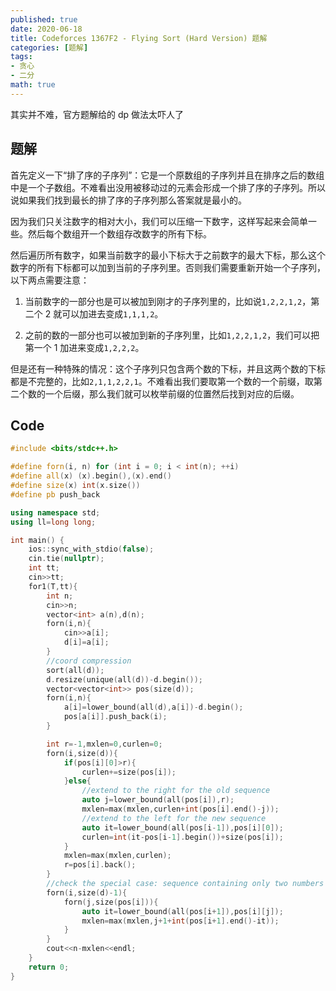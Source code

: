 ```yaml
---
published: true
date: 2020-06-18
title: Codeforces 1367F2 - Flying Sort (Hard Version) 题解
categories: [题解]
tags:
- 贪心
- 二分
math: true
---
```

其实并不难，官方题解给的 dp 做法太吓人了


## 题解

首先定义一下“排了序的子序列”：它是一个原数组的子序列并且在排序之后的数组中是一个子数组。不难看出没用被移动过的元素会形成一个排了序的子序列。所以说如果我们找到最长的排了序的子序列那么答案就是最小的。

因为我们只关注数字的相对大小，我们可以压缩一下数字，这样写起来会简单一些。然后每个数组开一个数组存改数字的所有下标。

然后遍历所有数字，如果当前数字的最小下标大于之前数字的最大下标，那么这个数字的所有下标都可以加到当前的子序列里。否则我们需要重新开始一个子序列，以下两点需要注意：

1. 当前数字的一部分也是可以被加到刚才的子序列里的，比如说`1,2,2,1,2`，第二个 2 就可以加进去变成`1,1,1,2`。

2. 之前的数的一部分也可以被加到新的子序列里，比如`1,2,2,1,2`，我们可以把第一个 1 加进来变成`1,2,2,2`。

但是还有一种特殊的情况：这个子序列只包含两个数的下标，并且这两个数的下标都是不完整的，比如`2,1,1,2,2,1`。不难看出我们要取第一个数的一个前缀，取第二个数的一个后缀，那么我们就可以枚举前缀的位置然后找到对应的后缀。

## Code
```cpp
#include <bits/stdc++.h>

#define forn(i, n) for (int i = 0; i < int(n); ++i)
#define all(x) (x).begin(),(x).end()
#define size(x) int(x.size())
#define pb push_back

using namespace std;
using ll=long long;

int main() {
    ios::sync_with_stdio(false);
    cin.tie(nullptr);
    int tt;
    cin>>tt;
    for1(T,tt){
        int n;
        cin>>n;
        vector<int> a(n),d(n);
        forn(i,n){
            cin>>a[i];
            d[i]=a[i];
        }
        //coord compression 
        sort(all(d));
        d.resize(unique(all(d))-d.begin());
        vector<vector<int>> pos(size(d));
        forn(i,n){
            a[i]=lower_bound(all(d),a[i])-d.begin();
            pos[a[i]].push_back(i);
        }

        int r=-1,mxlen=0,curlen=0;
        forn(i,size(d)){
            if(pos[i][0]>r){
                curlen+=size(pos[i]);
            }else{
                //extend to the right for the old sequence
                auto j=lower_bound(all(pos[i]),r);
                mxlen=max(mxlen,curlen+int(pos[i].end()-j));
                //extend to the left for the new sequence
                auto it=lower_bound(all(pos[i-1]),pos[i][0]);
                curlen=int(it-pos[i-1].begin())+size(pos[i]);
            }
            mxlen=max(mxlen,curlen);
            r=pos[i].back();
        }
        //check the special case: sequence containing only two numbers
        forn(i,size(d)-1){
            forn(j,size(pos[i])){
                auto it=lower_bound(all(pos[i+1]),pos[i][j]);
                mxlen=max(mxlen,j+1+int(pos[i+1].end()-it));
            }
        }
        cout<<n-mxlen<<endl;
    }
    return 0;
}
```
